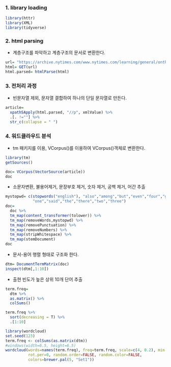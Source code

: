 ### 1. library loading

```r
library(httr)
library(XML)
library(tidyverse)
```

### 2. html parsing

-   계층구조를 파악하고 계층구조의 문서로 변환한다.

```r
url= "https://archive.nytimes.com/www.nytimes.com/learning/general/onthisday/big/0911.html"
html= GET(url)
html.parsed= htmlParse(html)
```

### 3. 전처리 과정

-   빈문자열 제외, 문자열 결합하여 하나의 단일 문자열로 만든다.

```r
article= 
  xpathSApply(html.parsed, "//p", xmlValue) %>% 
  .[. !=""] %>% 
  str_c(collapse = " ")
```

### 4. 워드클라우드 분석

-   tm 패키지를 이용, VCorpus()를 이용하여 VCorpus()객체로 변환한다.

```r
library(tm)
getSources()
```

```r
doc= VCorpus(VectorSource(article))
doc
```

-   소문자변환, 불용어제거, 문장부호 제거, 숫자 제거, 공백 제거, 어간 추출

```r
mystopwd= c(stopwords("english"), "also","among","but","even","four","get",
            "one","said","the","there","two","three")
doc=
  doc %>% 
  tm_map(content_transformer(tolower)) %>% 
  tm_map(removeWords,mystopwd) %>% 
  tm_map(removePunctuation) %>% 
  tm_map(removeNumbers) %>% 
  tm_map(stripWhitespace) %>% 
  tm_map(stemDocument)
doc
```

-   문서-용어 행렬 형태로 구조화 한다.

```r
dtm= DocumentTermMatrix(doc)
inspect(dtm[,1:10])
```

-   출현 빈도가 높은 상위 10개 단어 추출

```r
term.freq=
  dtm %>% 
  as.matrix() %>% 
  colSums() 

term.freq %>% 
  sort(decreasing = T) %>% 
  .[1:10]
```

```r
library(wordcloud)
set.seed(123)
term.freq <- colSums(as.matrix(dtm))
#windows(width=6.5, height=6.5)
wordcloud(words=names(term.freq), freq=term.freq, scale=c(4, 0.2), min.freq=3, 
          rot.per=0, random.order=FALSE, random.color=FALSE, 
          colors=brewer.pal(5, "Set1"))
```
